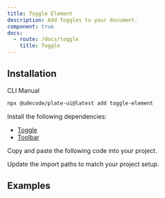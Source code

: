 ```yaml
---
title: Toggle Element
description: Add Toggles to your document.
component: true
docs:
  - route: /docs/toggle
    title: Toggle
---
```


## Installation

<Tabs defaultValue="cli">

<TabsList>
<TabsTrigger value="cli">CLI</TabsTrigger>
<TabsTrigger value="manual">Manual</TabsTrigger>
</TabsList>
<TabsContent value="cli">

```bash
npx @udecode/plate-ui@latest add toggle-element
```

</TabsContent>

<TabsContent value="manual">

<Steps>

<Step>

Install the following dependencies:

- [Toggle](/docs/toggle)
- [Toolbar](/docs/components/toolbar)

</Step>

<Step>

Copy and paste the following code into your project.

</Step>

<ComponentSource name="toggle-element" />

<Step>

Update the import paths to match your project setup.

</Step>

</Steps>

</TabsContent>

</Tabs>

## Examples

<ComponentPreview name="playground-demo" id="toggle" />

<ComponentSource src="../../templates/plate-playground-template/src/lib/plate/plate-plugins.ts" />
